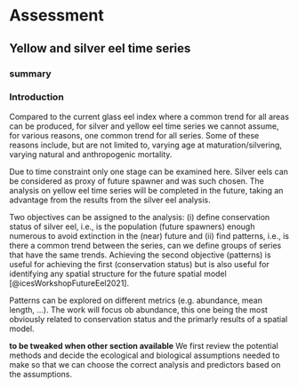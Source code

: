 # Assessment

## Yellow and silver eel time series

### summary

### Introduction

Compared to the current glass eel index where a common trend for all areas can be produced, for silver and yellow eel time series we cannot assume, for various reasons, one common trend for all series. Some of these reasons include, but are not limited to, varying age at maturation/silvering, varying natural and anthropogenic mortality.

Due to time constraint only one stage can be examined here. Silver eels can be considered as proxy of future spawner and was such chosen. The analysis on yellow eel time series will be completed in the future, taking an advantage from the results from the silver eel analysis.

Two objectives can be assigned to the analysis: (i) define conservation status of silver eel, i.e., is the population (future spawners) enough numerous to avoid extinction in the (near) future and (ii) find patterns, i.e., is there a common trend between the series, can we define groups of series that have the same trends.
Achieving the second objective (patterns) is useful for achieving the first (conservation status) but is also useful for identifying any spatial structure for the future spatial model [@icesWorkshopFutureEel2021].

Patterns can be explored on different metrics (e.g. abundance, mean length, ...). The work will focus ob abundance, this one being the most obviously related to conservation status and the primarly results of a spatial model.

**to be tweaked when other section available**
We first review the potential methods and decide the ecological and biological assumptions needed to make so that we can choose the correct analysis and predictors based on the assumptions.
